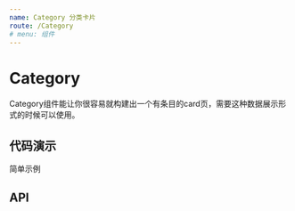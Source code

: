 ```yaml
---
name: Category 分类卡片
route: /Category
# menu: 组件
---
```




# Category

Category组件能让你很容易就构建出一个有条目的card页，需要这种数据展示形式的时候可以使用。

## 代码演示

简单示例

<Playground>
    <div id="container">
       <Category originArr = {{
             'A':[
                 {jobNumber:"工号", plugins:"插件", name: "安康", letter:'A'},
                 {browser:"外部浏览器", plugins:"插件", name: "Alice", letter:'A'},
             ],
             'B':[{browser:"外部浏览器", jobNumber:"工号", name: "北部湾", letter:'B'}],
             'C':[
                {browser:"外部浏览器", jobNumber:"工号", plugins:"插件", name: "诚泰财产", letter:'C'},
                {browser:"外部浏览器", jobNumber:"工号", plugins:"插件", name: "长江财产", letter:'C'},
                {browser:"外部浏览器", jobNumber:"工号", plugins:"插件", name: "长安", letter:'C'},
             ],
             'D':[
                {browser:"外部浏览器", jobNumber:"工号", plugins:"插件", name: "大地", letter:'D'},  
                {browser:"外部浏览器", jobNumber:"工号", plugins:"插件", name: "都邦", letter:'D'},
                {browser:"外部浏览器", jobNumber:"工号", plugins:"插件", name: "鼎和地产", letter:'D'},
                {browser:"外部浏览器", jobNumber:"工号", plugins:"插件", name: "大地B2B", letter:'D'},
             ],
             'E':[{browser:"外部浏览器", jobNumber:"工号", plugins:"插件", name: "鄂尔多斯", letter:'E'}],
             'F':[{browser:"外部浏览器", jobNumber:"工号", plugins:"插件", name: "福建", letter:'F'}],
             'G':[{browser:"外部浏览器", jobNumber:"工号", plugins:"插件", name: "高德", letter:'G'}],
             'H':[{browser:"外部浏览器", jobNumber:"工号", plugins:"插件", name: "哈尔滨", letter:'H'}],
             'J':[{browser:"外部浏览器", jobNumber:"工号", plugins:"插件", name: "江西", letter:'J'}],
             'K':[{browser:"外部浏览器", jobNumber:"工号", plugins:"插件", name: "昆明", letter:'K'}],
             'L':[{browser:"外部浏览器", jobNumber:"工号", plugins:"插件", name: "辽宁", letter:'L'}],
             'M':[{browser:"外部浏览器", jobNumber:"工号", plugins:"插件", name: "模拟", letter:'M'}],
             'N':[{browser:"外部浏览器", jobNumber:"工号", plugins:"插件", name: "南宁", letter:'N'}],
             'O':[{browser:"外部浏览器", jobNumber:"工号", plugins:"插件", name: "欧洲", letter:'O'}],
             'P':[{browser:"外部浏览器", jobNumber:"工号", plugins:"插件", name: "平阳", letter:'P'}],
             'Q':[{browser:"外部浏览器", jobNumber:"工号", plugins:"插件", name: "签证", letter:'Q'}],
             'R':[{browser:"外部浏览器", jobNumber:"工号", plugins:"插件", name: "瑞士", letter:'R'}],
             'S':[{browser:"外部浏览器", jobNumber:"工号", plugins:"插件", name: "四川", letter:'S'}],
             'T':[{browser:"外部浏览器", jobNumber:"工号", plugins:"插件", name: "腾冲", letter:'T'}],
             'W':[{browser:"外部浏览器", jobNumber:"工号", plugins:"插件", name: "武器", letter:'W'}],
             'X':[{browser:"外部浏览器", jobNumber:"工号", plugins:"插件", name: "西安", letter:'X'}],
             'Y':[{browser:"外部浏览器", jobNumber:"工号", plugins:"插件", name: "云南", letter:'Y'}],
             'Z':[{browser:"外部浏览器", jobNumber:"工号", plugins:"插件", name: "郑州", letter:'Z'}],
             '*':[
                {browser:"外部浏览器", jobNumber:"工号", plugins:"插件", name: "+123", letter:'+'},
                {browser:"外部浏览器", jobNumber:"工号", plugins:"插件", name: "-4567", letter:'-'},
                {browser:"外部浏览器", jobNumber:"工号", plugins:"插件", name: "_name", letter:'_'},
                {browser:"外部浏览器", jobNumber:"工号", plugins:"插件", name: "123", letter:'1'},
             ],
           }} container="body" />
    </div>
</Playground>

## API

<PropsTable of={Category} />
